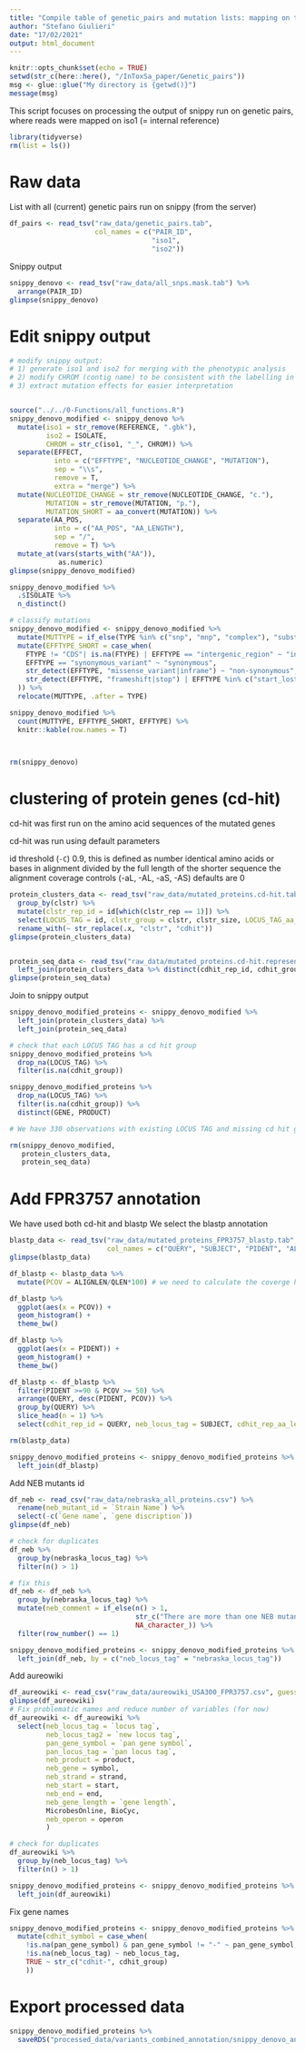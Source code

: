 ```yaml
---
title: "Compile table of genetic_pairs and mutation lists: mapping on the de novo assembly of iso1"
author: "Stefano Giulieri"
date: "17/02/2021"
output: html_document
---
```


```r
knitr::opts_chunk$set(echo = TRUE)
setwd(str_c(here::here(), "/InToxSa_paper/Genetic_pairs"))
msg <- glue::glue("My directory is {getwd()}")
message(msg)
```

This script focuses on processing the output of snippy run on genetic pairs, where reads were mapped on iso1 (= internal reference)

```r
library(tidyverse)
rm(list = ls())
```

# Raw data

List with all (current) genetic pairs run on snippy (from the server)

```r
df_pairs <- read_tsv("raw_data/genetic_pairs.tab", 
                     col_names = c("PAIR_ID", 
                                   "iso1",
                                   "iso2"))

```

Snippy output

```r
snippy_denovo <- read_tsv("raw_data/all_snps.mask.tab") %>%
  arrange(PAIR_ID) 
glimpse(snippy_denovo)
```

# Edit snippy output

```r
# modify snippy output: 
# 1) generate iso1 and iso2 for merging with the phenotypic analysis
# 2) modify CHROM (contig name) to be consistent with the labelling in bed files down the track
# 3) extract mutation effects for easier interpretation


source("../../0-Functions/all_functions.R")
snippy_denovo_modified <- snippy_denovo %>%
  mutate(iso1 = str_remove(REFERENCE, ".gbk"),
         iso2 = ISOLATE,
         CHROM = str_c(iso1, "_", CHROM)) %>%
  separate(EFFECT, 
           into = c("EFFTYPE", "NUCLEOTIDE_CHANGE", "MUTATION"), 
           sep = "\\s", 
           remove = T, 
           extra = "merge") %>%
  mutate(NUCLEOTIDE_CHANGE = str_remove(NUCLEOTIDE_CHANGE, "c."),
         MUTATION = str_remove(MUTATION, "p."),
         MUTATION_SHORT = aa_convert(MUTATION)) %>%
  separate(AA_POS, 
           into = c("AA_POS", "AA_LENGTH"), 
           sep = "/", 
           remove = T) %>%
  mutate_at(vars(starts_with("AA")), 
            as.numeric)
glimpse(snippy_denovo_modified)

snippy_denovo_modified %>%
  .$ISOLATE %>%
  n_distinct()

# classify mutations
snippy_denovo_modified <- snippy_denovo_modified %>%
  mutate(MUTTYPE = if_else(TYPE %in% c("snp", "mnp", "complex"), "substitution", "indel")) %>%
  mutate(EFFTYPE_SHORT = case_when(
    FTYPE != "CDS"| is.na(FTYPE) | EFFTYPE == "intergenic_region" ~ "intergenic",
    EFFTYPE == "synonymous_variant" ~ "synonymous",
    str_detect(EFFTYPE, "missense_variant|inframe") ~ "non-synonymous",
    str_detect(EFFTYPE, "frameshift|stop") | EFFTYPE %in% c("start_lost", "initiator_codon_variant") ~ "truncating"
  )) %>%
  relocate(MUTTYPE, .after = TYPE)

snippy_denovo_modified %>%
  count(MUTTYPE, EFFTYPE_SHORT, EFFTYPE) %>%
  knitr::kable(row.names = T)



rm(snippy_denovo)
```

# clustering of protein genes (cd-hit)

cd-hit was first run on the amino acid sequences of the mutated genes

cd-hit was run using default parameters

id threshold (`-C`) 0.9, this is defined as number identical amino acids or bases in alignment divided by the full length of the shorter sequence
the alignment coverage controls (-aL, -AL, -aS, -AS) defaults are 0

```r
protein_clusters_data <- read_tsv("raw_data/mutated_proteins.cd-hit.tab") %>%
  group_by(clstr) %>%
  mutate(clstr_rep_id = id[which(clstr_rep == 1)]) %>%
  select(LOCUS_TAG = id, clstr_group = clstr, clstr_size, LOCUS_TAG_aa_length = length, clstr_iden, clstr_cov, clstr_rep_id) %>%
  rename_with(~ str_replace(.x, "clstr", "cdhit"))
glimpse(protein_clusters_data)


protein_seq_data <- read_tsv("raw_data/mutated_proteins.cd-hit.representative.tab", col_names = c("cdhit_rep_id", "cdhit_seq")) %>%
  left_join(protein_clusters_data %>% distinct(cdhit_rep_id, cdhit_group))
glimpse(protein_seq_data)
```

Join to snippy output

```r
snippy_denovo_modified_proteins <- snippy_denovo_modified %>%
  left_join(protein_clusters_data) %>%
  left_join(protein_seq_data)

# check that each LOCUS TAG has a cd hit group
snippy_denovo_modified_proteins %>%
  drop_na(LOCUS_TAG) %>%
  filter(is.na(cdhit_group)) 

snippy_denovo_modified_proteins %>%
  drop_na(LOCUS_TAG) %>%
  filter(is.na(cdhit_group)) %>%
  distinct(GENE, PRODUCT)

# We have 330 observations with existing LOCUS TAG and missing cd hit group. They are all ribosomal genes

rm(snippy_denovo_modified,
   protein_clusters_data,
   protein_seq_data)
```

# Add FPR3757 annotation

We have used both cd-hit and blastp
We select the blastp annotation

```r
blastp_data <- read_tsv("raw_data/mutated_proteins_FPR3757_blastp.tab",
                        col_names = c("QUERY", "SUBJECT", "PIDENT", "ALIGNLEN", "MISMATCH", "GAPS", "QSTART", "QEND", "SSTART", "SEND", "EVALUE", "BITSCORE", "QLEN"))
glimpse(blastp_data)

df_blastp <- blastp_data %>%
  mutate(PCOV = ALIGNLEN/QLEN*100) # we need to calculate the coverge here because the qcov* variables in blastp don't represent coverage as calculated here (checked manually looking at local alignments)

df_blastp %>%
  ggplot(aes(x = PCOV)) +
  geom_histogram() +
  theme_bw()

df_blastp %>%
  ggplot(aes(x = PIDENT)) +
  geom_histogram() +
  theme_bw()

df_blastp <- df_blastp %>%
  filter(PIDENT >=90 & PCOV >= 50) %>%
  arrange(QUERY, desc(PIDENT, PCOV)) %>%
  group_by(QUERY) %>%
  slice_head(n = 1) %>%
  select(cdhit_rep_id = QUERY, neb_locus_tag = SUBJECT, cdhit_rep_aa_length = QLEN, PIDENT, PCOV)

rm(blastp_data)

snippy_denovo_modified_proteins <- snippy_denovo_modified_proteins %>%
  left_join(df_blastp)

```

Add  NEB mutants id

```r
df_neb <- read_csv("raw_data/nebraska_all_proteins.csv") %>%
  rename(neb_mutant_id = `Strain Name`) %>%
  select(-c(`Gene name`, `gene discription`))
glimpse(df_neb)

# check for duplicates
df_neb %>%
  group_by(nebraska_locus_tag) %>%
  filter(n() > 1)

# fix this
df_neb <- df_neb %>%
  group_by(nebraska_locus_tag) %>%
  mutate(neb_comment = if_else(n() > 1,
                               str_c("There are more than one NEB mutants for ", unique(nebraska_locus_tag), ": ", str_c(neb_mutant_id, collapse = ", ")),
                               NA_character_)) %>%
  filter(row_number() == 1)

snippy_denovo_modified_proteins <- snippy_denovo_modified_proteins %>%
  left_join(df_neb, by = c("neb_locus_tag" = "nebraska_locus_tag"))
```

Add aureowiki

```r
df_aureowiki <- read_csv("raw_data/aureowiki_USA300_FPR3757.csv", guess_max = 3000) 
glimpse(df_aureowiki)
# Fix problematic names and reduce number of variables (for now)
df_aureowiki <- df_aureowiki %>%
  select(neb_locus_tag = `locus tag`,
         neb_locus_tag2 = `new locus tag`,
         pan_gene_symbol = `pan gene symbol`,
         pan_locus_tag = `pan locus tag`,
         neb_product = product,
         neb_gene = symbol,
         neb_strand = strand,
         neb_start = start,
         neb_end = end,
         neb_gene_length = `gene length`,
         MicrobesOnline, BioCyc,
         neb_operon = operon
         )

# check for duplicates
df_aureowiki %>%
  group_by(neb_locus_tag) %>%
  filter(n() > 1)

snippy_denovo_modified_proteins <- snippy_denovo_modified_proteins %>%
  left_join(df_aureowiki)

```

Fix gene names

```r
snippy_denovo_modified_proteins <- snippy_denovo_modified_proteins %>%
  mutate(cdhit_symbol = case_when(
    !is.na(pan_gene_symbol) & pan_gene_symbol != "-" ~ pan_gene_symbol,
    !is.na(neb_locus_tag) ~ neb_locus_tag,
    TRUE ~ str_c("cdhit-", cdhit_group)
    ))
```

# Export processed data

```r
snippy_denovo_modified_proteins %>%
  saveRDS("processed_data/variants_combined_annotation/snippy_denovo_annotated.Rda")
```

